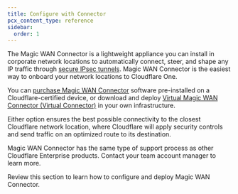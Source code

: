 ```yaml
---
title: Configure with Connector
pcx_content_type: reference
sidebar:
  order: 1
---
```



The Magic WAN Connector is a lightweight appliance you can install in corporate network locations to automatically connect, <GlossaryTooltip term="traffic steering">steer</GlossaryTooltip>, and shape any IP traffic through [secure IPsec tunnels](/magic-wan/configuration/connector/reference/#security-and-other-information). Magic WAN Connector is the easiest way to onboard your network locations to Cloudflare One.

You can [purchase Magic WAN Connector](/magic-wan/configuration/connector/configure-hardware-connector/) software pre-installed on a Cloudflare-certified device, or download and deploy [Virtual Magic WAN Connector (Virtual Connector)](/magic-wan/configuration/connector/configure-virtual-connector/) in your own infrastructure.

Either option ensures the best possible connectivity to the closest Cloudflare network location, where Cloudflare will apply security controls and send traffic on an optimized route to its destination.

Magic WAN Connector has the same type of support process as other Cloudflare Enterprise products. Contact your team account manager to learn more.

Review this section to learn how to configure and deploy Magic WAN Connector.

<DirectoryListing />
